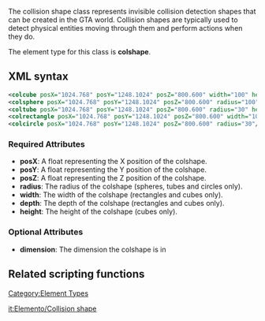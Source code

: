 
The collision shape class represents invisible collision detection shapes that can be created in the GTA world. Collision shapes are typically used to detect physical entities moving through them and perform actions when they do.

The element type for this class is '''colshape'''.

==XML syntax==
<syntaxhighlight lang="xml">
<colcube posX="1024.768" posY="1248.1024" posZ="800.600" width="100" height="100" depth="100"/>
<colsphere posX="1024.768" posY="1248.1024" posZ="800.600" radius="100"/>
<coltube posX="1024.768" posY="1248.1024" posZ="800.600" radius="30" height="15"/>
<colrectangle posX="1024.768" posY="1248.1024" posZ="800.600" width="100" depth="61.8"/>
<colcircle posX="1024.768" posY="1248.1024" posZ="800.600" radius="30"/>
</syntaxhighlight>

===Required Attributes===
* '''posX''': A float representing the X position of the colshape.
* '''posY''': A float representing the Y position of the colshape.
* '''posZ''': A float representing the Z position of the colshape.
* '''radius''': The radius of the colshape (spheres, tubes and circles only).
* '''width''': The width of the colshape (rectangles and cubes only).
* '''depth''': The depth of the colshape (rectangles and cubes only).
* '''height''': The height of the colshape (cubes only).

===Optional Attributes===
* '''dimension''': The dimension the colshape is in

==Related scripting functions==
{{Collision shape functions}}
[[/Category:Element Types.md|Category:Element Types]]

[[/it:Elemento/Collision shape.md|it:Elemento/Collision shape]]